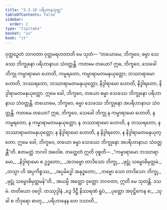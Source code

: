 ```yaml
---
title: "3.3.10 ပရိဟာနသုတ္တ"
tableOfContents: false
sidebar:
  order: 2
type: "tipitaka"
basket: "su"
book: "it"
---
```



<DynamicBreadcrumb />

<Division number="79" book="it">

<Paragraph number="525" book="it">
ဝုတ္တဉှေတံ ဘဂဝတာ ဝုတ္တမရဟတာတိ မေ သုတံ—
</Paragraph>

<Paragraph number="526" book="it">
“တယောမေ, ဘိက္ခဝေ, ဓမ္မာ သေခဿ ဘိက္ခုနော ပရိဟာနာယ သံဝတ္တန္တိ. ကတမေ တယော? ဣဓ, ဘိက္ခဝေ, သေခေါ ဘိက္ခု ကမ္မာရာမော ဟောတိ, ကမ္မရတော, ကမ္မာရာမတမနုယုတ္တော; ဘဿာရာမော ဟောတိ, ဘဿရတော, ဘဿာရာမတမနုယုတ္တော; နိဒ္ဒါရာမော ဟောတိ, နိဒ္ဒါရတော, နိဒ္ဒါရာမတမနုယုတ္တော. ဣမေ ခေါ, ဘိက္ခဝေ, တယော ဓမ္မာ သေခဿ ဘိက္ခုနော ပရိဟာနာယ သံဝတ္တန္တိ.
</Paragraph>

<Paragraph number="527" book="it">
တယောမေ, ဘိက္ခဝေ, ဓမ္မာ သေခဿ ဘိက္ခုနော အပရိဟာနာယ သံဝတ္တန္တိ. ကတမေ တယော? ဣဓ, ဘိက္ခဝေ, သေခေါ ဘိက္ခု န ကမ္မာရာမော ဟောတိ, န ကမ္မရတော, န ကမ္မာရာမတမနုယုတ္တော; န ဘဿာရာမော ဟောတိ, န ဘဿရတော, န ဘဿာရာမတမနုယုတ္တော; န နိဒ္ဒါရာမော ဟောတိ, န နိဒ္ဒါရတော, န နိဒ္ဒါရာမတမနုယုတ္တော. ဣမေ ခေါ, ဘိက္ခဝေ, တယော ဓမ္မာ သေခဿ ဘိက္ခုနော အပရိဟာနာယ သံဝတ္တန္တီ”တိ. ဧတမတ္ထံ ဘဂဝါ အဝေါစ. တတ္ထေတံ ဣတိ ဝုစ္စတိ—
</Paragraph>

<Paragraph number="528" type="verses" book="it">
_“ကမ္မာရာမော ဘဿာရာမော,_  
_နိဒ္ဒါရာမော စ ဥဒ္ဓတော;_  
_အဘဗ္ဗော တာဒိသော ဘိက္ခု,_  
_ဖုဋ္ဌုံ သမ္ဗောဓိမုတ္တမံ._  

</Paragraph>

<Paragraph number="529" type="verses" book="it">
_တသ္မာ ဟိ အပ္ပကိစ္စဿ,_  
_အပ္ပမိဒ္ဓေါ အနုဒ္ဓတော;_  
_ဘဗ္ဗော သော တာဒိသော ဘိက္ခု,_  
_ဖုဋ္ဌုံ သမ္ဗောဓိမုတ္တမန်”တိ._  

</Paragraph>

<Paragraph number="530" book="it">
အယမ္ပိ အတ္ထော ဝုတ္တော ဘဂဝတာ, ဣတိ မေ သုတန္တိ.

</Paragraph>
</Division>

<Paragraph number="531" type="center" book="it">
ဒသမံ.



</Paragraph>

<Paragraph number="532" type="center" book="it">
တတိယော ဝဂ္ဂေါ.



</Paragraph>

<Paragraph number="533" type="center" book="it">
တဿုဒ္ဒါနံ


</Paragraph>

<Paragraph number="534" type="verses" book="it">
_ဒွေ ဒိဋ္ဌီ နိဿရဏံ ရူပံ,_  
_ပုတ္တော အဝုဋ္ဌိကေန စ;_  
_သုခါ စ ဘိဒုရော ဓာတု,_  
_ပရိဟာနေန တေ ဒသာတိ._
</Paragraph>